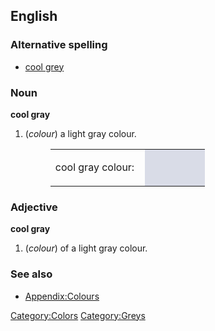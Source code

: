 ==English==
===Alternative spelling===
*[[cool grey]]

===Noun===
'''cool gray'''
#(''colour'') a light gray colour.
#:<table><tr><td>cool gray colour: &nbsp;</td><td bgcolor="#D9DCE7" width="80">&nbsp; </td></tr></table>

===Adjective===
'''cool gray'''
#(''colour'') of a light gray colour.

===See also===
*[[Wiktionary_Appendix:Colours|Appendix:Colours]]

[[Category:Colors]]
[[Category:Greys]]